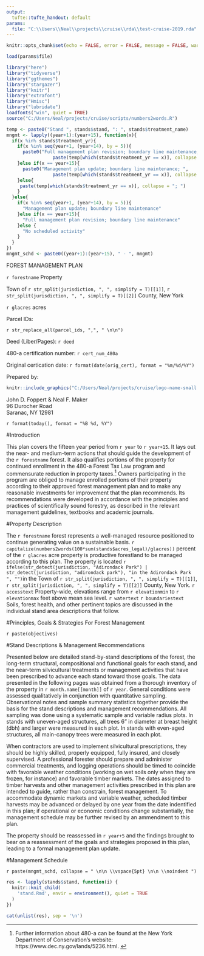 ```yaml
---
output:
  tufte::tufte_handout: default
params:
  file: "C:\\Users\\Neal\\projects\\cruise\\rda\\test-cruise-2019.rda"
---
```


```r
knitr::opts_chunk$set(echo = FALSE, error = FALSE, message = FALSE, warning = FALSE, fig.width = 5, fig.height = 3.75)
```

```r

load(params$file)

library("here")
library("tidyverse")
library("ggthemes")
library("stargazer")
library("knitr")
library("extrafont")
library("Hmisc")
library("lubridate")
loadfonts("win", quiet = TRUE)
source("C:/Users/Neal/projects/cruise/scripts/numbers2words.R")

temp <- paste0("Stand ", stands$stand, ": ", stands$treatment_name)
mngmt <- lapply((year+1):(year+15), function(x){
  if(x %in% stands$treatment_yr){
    if(x %in% seq(year+1, (year+14), by = 5)){
      paste0("Full management plan revision; boundary line maintenance; ",
                 paste(temp[which(stands$treatment_yr == x)], collapse = "; "))
    }else if(x == year+15){
      paste0("Management plan update; boundary line maintenance; ",
                 paste(temp[which(stands$treatment_yr == x)], collapse = "; "))
    }else{
     paste(temp[which(stands$treatment_yr == x)], collapse = "; ") 
    }
  }else{
    if(x %in% seq(year+1, (year+14), by = 5)){
      "Management plan update; boundary line maintenance"
    }else if(x == year+15){
      "Full management plan revision; boundary line maintenance"
    }else {
      "No scheduled activity"
    }
  }
})
mngmt_schd <- paste0((year+1):(year+15), " - ", mngmt)
```

\pagenumbering{gobble}
\vspace*{30pt}

\huge FOREST MANAGEMENT PLAN

\vspace{30pt}

\LARGE `r forestname` Property

\vspace{22pt}

\normalsize Town of `r str_split(jurisdiction, ", ", simplify = T)[[1]]`, `r str_split(jurisdiction, ", ", simplify = T)[[2]]` County, New York  

\vspace{70pt}

\small `r glacres` acres 

\vspace{18pt}

Parcel IDs: 

\vspace{8pt}

`r str_replace_all(parcel_ids, ",", " \n\n")`

\vspace{10pt}

Deed (Liber/Pages): `r deed`

\vspace{10pt}

480-a certification number: `r cert_num_480a`

\vspace{10pt}

Original certication date: `r format(date(orig_cert), format = "%m/%d/%Y")`

\vspace{60pt}

Prepared by:
```r
knitr::include_graphics("C:/Users/Neal/projects/cruise/logo-name-small.png")
```

John D. Foppert & Neal F. Maker  
96 Durocher Road  
Saranac, NY 12981  

\vspace{30pt}

\large `r format(today(), format = "%B %d, %Y")`

\pagebreak
\pagenumbering{arabic}

#Introduction

This plan covers the fifteen year period from `r year` to `r year+15`. It lays out the near- and medium-term actions that should guide the development of the `r forestname` forest. It also qualifies portions of the property for continued enrollment in the 480-a Forest Tax Law program and commensurate reduction in property taxes.^[Further information about 480-a can be found at the New York Department of Conservation's website: https://www.dec.ny.gov/lands/5236.html. \vspace{20pt}]  Owners participating in the program are obliged to manage enrolled portions of their property according to their approved forest management plan and to make any reasonable investments for improvement that the plan recommends. Its recommendations were developed in accordance with the principles and practices of scientifically sound forestry, as described in the relevant management guidelines, textbooks and academic journals.

#Property Description

The `r forestname` forest represents a well-managed resource positioned to continue generating value on a sustainable basis. `r capitalize(numbers2words(100*sum(stands$acres_legal)/glacres))` percent of the `r glacres` acre property is productive forestland to be managed according to this plan. The property is located `r ifelse(str_detect(jurisdiction, "Adirondack Park") | str_detect(jurisdiction, "adirondack park"), "in the Adirondack Park ", "")`in the Town of `r str_split(jurisdiction, ", ", simplify = T)[[1]]`, `r str_split(jurisdiction, ", ", simplify = T)[[2]]` County, New York. `r accesstext` Property-wide, elevations range from `r elevationmin` to `r elevationmax` feet above mean sea level. `r watertext` `r boundariestext` Soils, forest health, and other pertinent topics are discussed in the individual stand area descriptions that follow.

#Principles, Goals & Strategies For Forest Management

`r paste(objectives)`

#Stand Descriptions & Management Recommendations

Presented below are detailed stand-by-stand descriptions of the forest, the long-term structural, compositional and functional goals for each stand, and the near-term silvicultural treatments or management activities that have been prescribed to advance each stand toward those goals.  The data presented in the following pages was obtained from a thorough inventory of the property in `r month.name[[month]]` of `r year`.  General conditions were assessed qualitatively in conjunction with quantitative sampling.  Observational notes and sample summary statistics together provide the basis for the stand descriptions and management recommendations. All sampling was done using a systematic sample and variable radius plots. In stands with uneven-aged structures, all trees 6" in diameter at breast height (dbh) and larger were measured in each plot. In stands with even-aged structures, all main-canopy trees were measured in each plot.

When contractors are used to implement silvicultural prescriptions, they should be highly skilled, properly equipped, fully insured, and closely supervised.  A professional forester should prepare and administer commercial treatments, and logging operations should be timed to coincide with favorable weather conditions (working on wet soils only when they are frozen, for instance) and favorable timber markets. The dates assigned to timber harvests and other management activities prescribed in this plan are intended to guide, rather than constrain, forest management. To accommodate dynamic markets and variable weather, scheduled timber harvests may be advanced or delayed by one year from the date indentified in this plan; if operational or economic conditions change substantially, the management schedule may be further revised by an ammendment to this plan.

The property should be reassessed in `r year+5` and the findings brought to bear on a reassessment of the goals and strategies proposed in this plan, leading to a formal management plan update.

\newpage

#Management Schedule

\small `r paste(mngmt_schd, collapse = " \n\n \\vspace{5pt} \n\n \\noindent ")`

\newpage

```r
res <- lapply(stands$stand, function(i) {
  knitr::knit_child(
    'stand.Rmd', envir = environment(), quiet = TRUE
  )
})

cat(unlist(res), sep = '\n')
```
